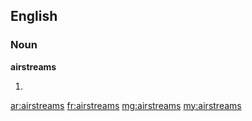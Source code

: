 ==English==

===Noun===
'''airstreams'''

# {{plural of|[[airstream]]}}

[[ar:airstreams]]
[[fr:airstreams]]
[[mg:airstreams]]
[[my:airstreams]]